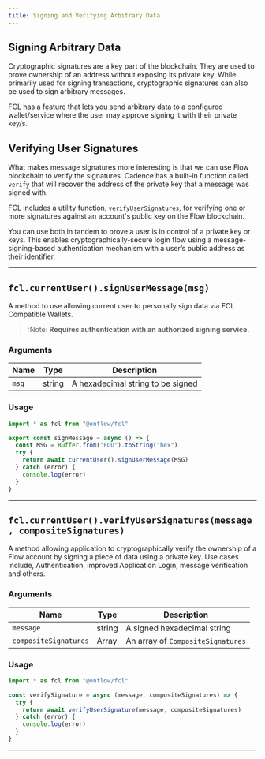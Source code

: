 ```yaml
---
title: Signing and Verifying Arbitrary Data
---
```


## Signing Arbitrary Data

Cryptographic signatures are a key part of the blockchain. They are used to prove ownership of an address without exposing its private key.
While primarily used for signing transactions, cryptographic signatures can also be used to sign arbitrary messages.

FCL has a feature that lets you send arbitrary data to a configured wallet/service where the
user may approve signing it with their private key/s.

## Verifying User Signatures

What makes message signatures more interesting is that we can use Flow blockchain to verify the signatures.
Cadence has a built-in function called `verify` that will recover the address of the private key that a message was signed with.

FCL includes a utility function, `verifyUserSignatures`, for verifying one or more signatures against an account's public key on the Flow blockchain.

You can use both in tandem to prove a user is in control of a private key or keys.
This enables cryptographically-secure login flow using a message-signing-based authentication mechanism
with a user’s public address as their identifier.

---

## `fcl.currentUser().signUserMessage(msg)`

A method to use allowing current user to personally sign data via FCL Compatible Wallets.

> :Note: **Requires authentication with an authorized signing service.**

### Arguments

| Name  | Type   | Description                       |
| ----- | ------ | --------------------------------- |
| `msg` | string | A hexadecimal string to be signed |

### Usage

```javascript
import * as fcl from "@onflow/fcl"

export const signMessage = async () => {
  const MSG = Buffer.from("FOO").toString("hex")
  try {
    return await currentUser().signUserMessage(MSG)
  } catch (error) {
    console.log(error)
  }
}
```

---

## `fcl.currentUser().verifyUserSignatures(message, compositeSignatures)`

A method allowing application to cryptographically verify the ownership of a Flow account by signing a piece of data using a private key.
Use cases include, Authentication, improved Application Login, message verification and others.

### Arguments

| Name                  | Type   | Description                       |
| --------------------- | ------ | --------------------------------- |
| `message`             | string | A signed hexadecimal string       |
| `compositeSignatures` | Array  | An array of `CompositeSignatures` |

### Usage

```javascript
import * as fcl from "@onflow/fcl"

const verifySignature = async (message, compositeSignatures) => {
  try {
    return await verifyUserSignature(message, compositeSignatures)
  } catch (error) {
    console.log(error)
  }
}
```

---
